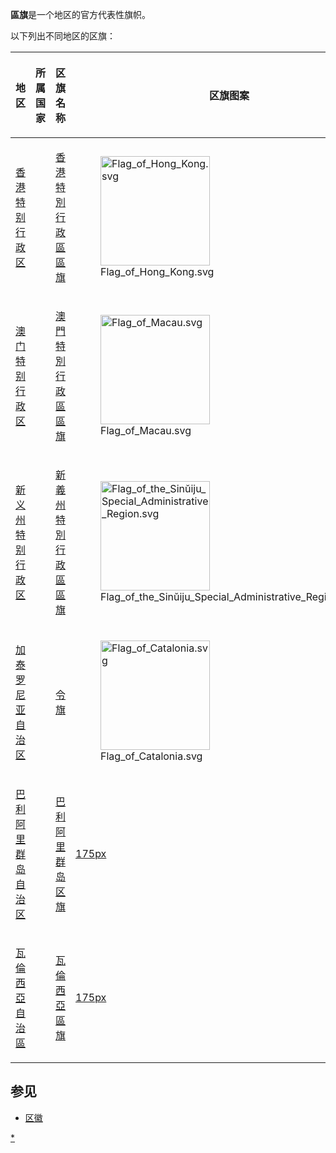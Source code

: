 '''區旗'''是一个地区的官方代表性旗帜。

以下列出不同地区的区旗：
{| class="wikitable" border=1 style="border-collapse: collapse;"
|-bgcolor="#cccccc"
!width=180|地区
!width=200|所属国家
!width=180|区旗名称
!width=180|区旗图案

|-
| [[香港特别行政区|香港特别行政区]]
| {{flag|中华人民共和国}}
| [[香港特別行政區區旗|香港特別行政區區旗]]
| [[File:Flag_of_Hong_Kong.svg|175px]]

|-
| [[澳门特别行政区|澳门特别行政区]]
| {{flag|中华人民共和国}}
| [[澳門特別行政區區旗|澳門特別行政區區旗]]
| [[File:Flag_of_Macau.svg|175px]]

|-
| [[新义州特别行政区|新义州特别行政区]]
| {{flag|朝鲜民主主义人民共和国}}
| [[新義州特別行政區區旗|新義州特別行政區區旗]]
| [[File:Flag_of_the_Sinŭiju_Special_Administrative_Region.svg|175px]]

|-
| [[加泰罗尼亚自治区|加泰罗尼亚自治区]]
| {{flag|西班牙}}
| [[令旗_(旗帜)|令旗]]
| [[File:Flag_of_Catalonia.svg|175px]]

|-
| [[巴利阿里群岛自治区|巴利阿里群岛自治区]]
| {{flag|西班牙}}
| [[巴利阿里群岛区旗|巴利阿里群岛区旗]]
| [[file:Flag_of_the_Balearic_Islands.svg|175px]]

|-
| [[瓦倫西亞自治區|瓦倫西亞自治區]]
| {{flag|西班牙}}
| [[瓦倫西亞區旗|瓦倫西亞區旗]]
| [[file:Flag_of_the_Land_of_Valencia_(official).svg|175px]]

|}
== 参见 ==
* [[区徽|区徽]]
{{disambig|cat=二字消歧义}}
[[分類:旗幟列表|*]]